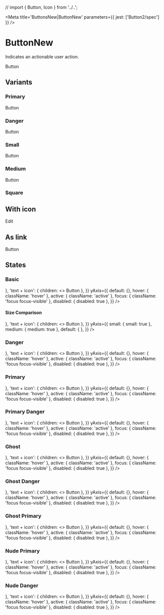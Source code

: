 
// import { Button, Icon } from '../..';

<Meta title='ButtonsNew|ButtonNew' parameters={{ jest: ['Button2/spec'] }} />

# ButtonNew

Indicates an actionable user action.

<Preview>
  <Story name='Default'>
    <ButtonVariant onClick={action('click')}>Button</ButtonVariant>
  </Story>
</Preview>

<Props of={ButtonVariant} />

## Variants

### Primary

<Preview>
  <Story name='Primary'>
    <ButtonVariant variant="primary">Button</ButtonVariant>
  </Story>
</Preview>

### Danger

<Preview>
  <Story name='Primary Danger'>
    <ButtonVariant variant="primary-danger">Button</ButtonVariant>
  </Story>
</Preview>

### Small

<Preview>
  <Story name='Small'>
    <ButtonVariant small>Button</ButtonVariant>
  </Story>
</Preview>

### Medium

<Preview>
  <Story name='Medium'>
    <ButtonVariant medium>Button</ButtonVariant>
  </Story>
</Preview>

### Square

<Preview>
  <Story name='Square'>
    <ButtonVariant square>
      <Icon name='plus' size='20' />
    </ButtonVariant>
  </Story>
</Preview>

## With icon

<Preview>
  <Story name='With Icon'>
    <ButtonVariant>
      <Icon name='edit' size='16' /> Edit
    </ButtonVariant>
  </Story>
</Preview>

## As link

<Preview>
  <Story name='As Link'>
    <ButtonVariant is='a' href='https://rocket.chat' external>Button</ButtonVariant>
  </Story>
</Preview>

## States

### Basic

<Story name='States'>
  <PropsVariationSection
    component={ButtonVariant}
    common={{ onClick: action('click') }}
    xAxis={{
      text: { children: 'Button' },
      'square + icon': { square: true, children: <Icon name='circled-arrow-down' size='20' /> },
      'text + icon': { children: <><Icon name='circled-arrow-down' size='16' /> Button</> },
    }}
    yAxis={{
      default: {},
      hover: { className: 'hover' },
      active: { className: 'active' },
      focus: { className: 'focus focus-visible' },
      disabled: { disabled: true },
    }}
  />
</Story>

#### Size Comparison

<Story name='All Sizes'>
  <PropsVariationSection
    component={ButtonVariant}
    common={{ onClick: action('click') }}
    xAxis={{
      text: { children: 'Button' },
      'square + icon': { square: true, children: <Icon name='circled-arrow-down' size='16' /> },
      'text + icon': { children: <><Icon name='circled-arrow-down' size='12' /> Button</> },
    }}
    yAxis={{
      small: { small: true },
      medium: { medium: true },
      default: { },
    }}
  />
</Story>

### Danger

<Story name='States of Danger'>
  <PropsVariationSection
    component={ButtonVariant}
    common={{ onClick: action('click'), variant: 'danger' }}
    xAxis={{
      text: { children: 'Button' },
      'square + icon': { square: true, children: <Icon name='circled-arrow-down' size='20' /> },
      'text + icon': { children: <><Icon name='circled-arrow-down' size='16' /> Button</> },
    }}
    yAxis={{
      default: {},
      hover: { className: 'hover' },
      active: { className: 'active' },
      focus: { className: 'focus focus-visible' },
      disabled: { disabled: true },
    }}
  />
</Story>

### Primary

<Story name='States Of Primary Variant'>
  <PropsVariationSection
    component={ButtonVariant}
    common={{ onClick: action('click'), variant: 'primary'}}
    xAxis={{
      text: { children: 'Button' },
      'square + icon': { square: true, children: <Icon name='circled-arrow-down' size='20' /> },
      'text + icon': { children: <><Icon name='circled-arrow-down' size='16' /> Button</> },
    }}
    yAxis={{
      default: {},
      hover: { className: 'hover' },
      active: { className: 'active' },
      focus: { className: 'focus focus-visible' },
      disabled: { disabled: true },
    }}
  />
</Story>

### Primary Danger

<Story name='States Of Primary Danger Variant'>
  <PropsVariationSection
    component={ButtonVariant}
    common={{ onClick: action('click'), variant: 'primary-danger' }}
    xAxis={{
      text: { children: 'Button' },
      'square + icon': { square: true, children: <Icon name='circled-arrow-down' size='x20' /> },
      'text + icon': { children: <><Icon name='circled-arrow-down' size='x16' /> Button</> },
    }}
    yAxis={{
      default: {},
      hover: { className: 'hover' },
      active: { className: 'active' },
      focus: { className: 'focus focus-visible' },
      disabled: { disabled: true },
    }}
  />
</Story>

### Ghost

<Story name='States Of Ghost Variant'>
  <PropsVariationSection
    component={ButtonVariant}
    common={{ onClick: action('click'), variant: 'ghost' }}
    xAxis={{
      text: { children: 'Button' },
      'square + icon': { square: true, children: <Icon name='circled-arrow-down' size='20' /> },
      'text + icon': { children: <><Icon name='circled-arrow-down' size='16' /> Button</> },
    }}
    yAxis={{
      default: {},
      hover: { className: 'hover' },
      active: { className: 'active' },
      focus: { className: 'focus focus-visible' },
      disabled: { disabled: true },
    }}
  />
</Story>

### Ghost Danger

<Story name='States Of Ghost Danger Variant'>
  <PropsVariationSection
    component={ButtonVariant}
    common={{ onClick: action('click'), variant: 'ghost-danger' }}
    xAxis={{
      text: { children: 'Button' },
      'square + icon': { square: true, children: <Icon name='circled-arrow-down' size='20' /> },
      'text + icon': { children: <><Icon name='circled-arrow-down' size='16' /> Button</> },
    }}
    yAxis={{
      default: {},
      hover: { className: 'hover' },
      active: { className: 'active' },
      focus: { className: 'focus focus-visible' },
      disabled: { disabled: true },
    }}
  />
</Story>

### Ghost Primary

<Story name='States Of Ghost Primary Variant'>
  <PropsVariationSection
    component={ButtonVariant}
    common={{ onClick: action('click'), variant: 'ghost-primary' }}
    xAxis={{
      text: { children: 'Button' },
      'square + icon': { square: true, children: <Icon name='circled-arrow-down' size='20' /> },
      'text + icon': { children: <><Icon name='circled-arrow-down' size='16' /> Button</> },
    }}
    yAxis={{
      default: {},
      hover: { className: 'hover' },
      active: { className: 'active' },
      focus: { className: 'focus focus-visible' },
      disabled: { disabled: true },
    }}
  />
</Story>

### Nude Primary

<Story name='States Of Nude Primary Variant'>
  <PropsVariationSection
    component={ButtonVariant}
    common={{ onClick: action('click'), variant: 'nude-primary' }}
    xAxis={{
      text: { children: 'Button' },
      'square + icon': { square: true, children: <Icon name='circled-arrow-down' size='20' /> },
      'text + icon': { children: <><Icon name='circled-arrow-down' size='16' /> Button</> },
    }}
    yAxis={{
      default: {},
      hover: { className: 'hover' },
      active: { className: 'active' },
      focus: { className: 'focus focus-visible' },
      disabled: { disabled: true },
    }}
  />
</Story>

### Nude Danger

<Story name='States Of Nude Danger Variant'>
  <PropsVariationSection
    component={ButtonVariant}
    common={{ onClick: action('click'), variant: 'nude-danger' }}
    xAxis={{
      text: { children: 'Button' },
      'square + icon': { square: true, children: <Icon name='circled-arrow-down' size='20' /> },
      'text + icon': { children: <><Icon name='circled-arrow-down' size='16' /> Button</> },
    }}
    yAxis={{
      default: {},
      hover: { className: 'hover' },
      active: { className: 'active' },
      focus: { className: 'focus focus-visible' },
      disabled: { disabled: true },
    }}
  />
</Story>
